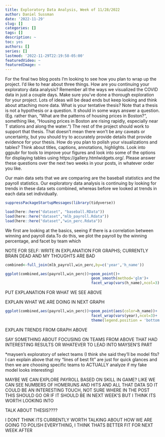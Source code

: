 ```yaml
---
title: Exploratory Data Analysis, Week of 11/28/2022
author: Daniel Sussman
date: '2022-11-29'
slug: []
categories: []
tags: []
description: ~
toc: yes
authors: []
series: []
lastmod: '2022-11-29T22:19:58-05:00'
featuredVideo: ~
featuredImage: ~
---
```


For the final two blog posts I’m looking to see how you plan to wrap up the project. I’d like to hear about three things.
How are you continuing your exploratory data analysis? Remember all the ways we visualized the COVID data in just a couple days. Make sure you’ve done a thorough exploration for your project. Lots of ideas will be dead ends but keep looking and think about attaching more data.
What is your tentative thesis? Note that a thesis is not a hypothesis or a question. It should in some ways answer a question. (Eg. rather than, “What are the patterns of housing prices in Boston?“, something like, “Housing prices in Boston are rising rapidly, especially near T stations and along the water.“) The rest of the project should work to support that thesis. That doesn’t mean there won’t be any caveats or uncertainty, but you should try to accurately  provide details that provide evidence for your thesis.
How do you plan to polish your visualizations and tables? Think about titles, captions, annotations, highlights. Look into ggpubr for tools to improve your figures and look into some of the options for displaying tables using https://gallery.htmlwidgets.org/.
Please answer these questions over the next two weeks in your posts, in whatever order you like.



Our main data sets that we are comparing are the baseball statistics and the payroll statistics. Our exploratory data analysis is continuing by looking for trends in these data sets combined, whereas before we looked at trends in each data set individually.

```r
suppressPackageStartupMessages(library(tidyverse))

load(here::here("dataset", "baseball.RData"))
load(here::here("dataset","mlb_payroll.Rdata"))
load(here::here("dataset","win_perc.Rdata"))
```

We first are looking at the basics, seeing if there is a correlation between winning and payroll data.To do this, we plot the payroll by the winning percentage, and facet by team which

NOTE FOR SELF: WRITE IN EXPLANATION FOR GRAPHS; CURRENTLY BRAIN DEAD AND MY THOUGHTS ARE BAD
```r
combined<-full_join(mlb_payroll,win_perc,by=c('year','h_name'))

ggplot(combined,aes(payroll,win_perc))+geom_point()+
                                       geom_smooth(method='glm')+
                                       facet_wrap(vars(h_name),ncol=3)
```

PUT EXPLANATION FOR WHAT WE SEE ABOVE

EXPLAIN WHAT WE ARE DOING IN NEXT GRAPH 
```r
ggplot(combined,aes(payroll,win_perc))+geom_point(aes(color=h_name))+
                                       facet_wrap(vars(year),ncol=3)+
                                       theme(legend.position = 'bottom')
```

EXPLAIN TRENDS FROM GRAPH ABOVE



SAY SOMETHING ABOUT FOCUSING ON TEAMS FROM ABOVE THAT HAD INTERESTING RESULTS OR WHATEVER TO LEAD INTO MAYSEN'S PART

*maysen's exploratory of select teams (I think she said they'll be model fits? I can explain above that my "lines of best fit" are just for quick glances and then we are choosing specific teams to ACTUALLY analyze if my fake model looks interesting)


MAYBE WE CAN EXPLORE PAYROLL BASED ON SKILL IN GAME? LIKE WE CAN SEE NUMBERS OF HOMERUNS AND HITS AND ALL THAT DATA SO IT COULD BE AN INTERESTING TOUCH, NOT SURE WHERE IN THE POST THIS SHOULD GO OR IF IT SHOULD BE IN NEXT WEEK'S BUT I THINK ITS WORTH LOOKING INTO




TALK ABOUT THESIS????



I DONT THINK ITS CURRENTLY WORTH TALKING ABOUT HOW WE ARE GOING TO POLISH EVERYTHING, I THINK THATS BETTER FIT FOR NEXT WEEK AFTER 